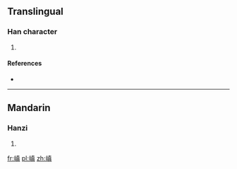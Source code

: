 ==Translingual==

===Han character===
{{Han char|rn=46|rad=山|as=10|sn=13|four=|canj=山十月金 (UJBC)}}

# {{defn|Han|sort=山10}}

====References====
* {{Han ref|kx=0317.410|dkj=08361|dj=0618.090|hdz=10790.010|uh=5D6E|ud=23918}}

----

==Mandarin==

===Hanzi===
{{cmn-hanzi|pin=[[diān]] ([[dian1]])|wg=tien<sup>1</sup>}}

# {{defn|Mandarin|sort=山10}}

[[fr:嵮]]
[[pl:嵮]]
[[zh:嵮]]